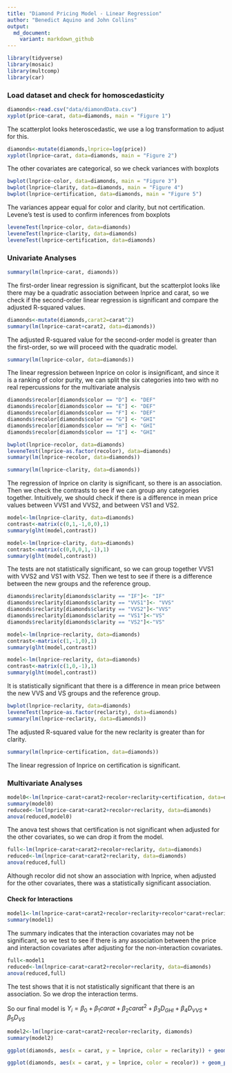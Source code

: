 ```yaml
---
title: "Diamond Pricing Model - Linear Regression"
author: "Benedict Aquino and John Collins"
output:
  md_document:
    variant: markdown_github
---
```

```r
library(tidyverse)
library(mosaic)
library(multcomp)
library(car)
```
### Load dataset and check for homoscedasticity

```r
diamonds<-read.csv("data/diamondData.csv")
xyplot(price~carat, data=diamonds, main = "Figure 1")    
```

The scatterplot looks heteroscedastic, we use a log transformation to adjust for this.

```r
diamonds<-mutate(diamonds,lnprice=log(price)) 
xyplot(lnprice~carat, data=diamonds, main = "Figure 2")
```

The other covariates are categorical, so we check variances with boxplots

```r
bwplot(lnprice~color, data=diamonds, main = "Figure 3")         
bwplot(lnprice~clarity, data=diamonds, main = "Figure 4")       
bwplot(lnprice~certification, data=diamonds, main = "Figure 5")
```

The variances appear equal for color and clarity, but not certification.
Levene's test is used to confirm inferences from boxplots
```r
leveneTest(lnprice~color, data=diamonds)    
leveneTest(lnprice~clarity, data=diamonds)  
leveneTest(lnprice~certification, data=diamonds)
```

### Univariate Analyses

```r
summary(lm(lnprice~carat, diamonds))
```

The first-order linear regression is significant, but the scatterplot looks like there may be a quadratic association between lnprice and carat, so we check if the second-order linear regression is significant and compare the adjusted R-squared values.

```r
diamonds<-mutate(diamonds,carat2=carat^2)
summary(lm(lnprice~carat+carat2, data=diamonds))
```

The adjusted R-squared value for the second-order model is greater than the first-order, so we will proceed with the quadratic model.


```r
summary(lm(lnprice~color, data=diamonds))
```

The linear regression between lnprice on color is insignificant, and since it is a ranking of color purity, we can split the six categories into two with no real repercussions for the multivariate analysis

```r
diamonds$recolor[diamonds$color == "D"] <- "DEF"
diamonds$recolor[diamonds$color == "E"] <- "DEF"
diamonds$recolor[diamonds$color == "F"] <- "DEF"
diamonds$recolor[diamonds$color == "G"] <- "GHI"
diamonds$recolor[diamonds$color == "H"] <- "GHI"
diamonds$recolor[diamonds$color == "I"] <- "GHI"
```

```r
bwplot(lnprice~recolor, data=diamonds)
leveneTest(lnprice~as.factor(recolor), data=diamonds)
summary(lm(lnprice~recolor, data=diamonds))
```

```r
summary(lm(lnprice~clarity, data=diamonds))
```

The regression of lnprice on clarity is significant, so there is an association. Then we check the contrasts to see if we can group any categories together. Intuitively, we should check if there is a difference in mean price values between VVS1 and VVS2, and between VS1 and VS2. 

```r
model<-lm(lnprice~clarity, data=diamonds)
contrast<-matrix(c(0,1,-1,0,0),1)
summary(glht(model,contrast))

model<-lm(lnprice~clarity, data=diamonds)
contrast<-matrix(c(0,0,0,1,-1),1)
summary(glht(model,contrast))
```

The tests are not statistically significant, so we can group together VVS1 with VVS2 and VS1 with VS2. Then we test to see if there is a difference between the new groups and the reference group.

```r
diamonds$reclarity[diamonds$clarity == "IF"]<- "IF"
diamonds$reclarity[diamonds$clarity == "VVS1"]<- "VVS"
diamonds$reclarity[diamonds$clarity == "VVS2"]<-"VVS"
diamonds$reclarity[diamonds$clarity == "VS1"]<-"VS"
diamonds$reclarity[diamonds$clarity == "VS2"]<-"VS"

model<-lm(lnprice~reclarity, data=diamonds)
contrast<-matrix(c(1,-1,0),1)
summary(glht(model,contrast))

model<-lm(lnprice~reclarity, data=diamonds)
contrast<-matrix(c(1,0,-1),1)
summary(glht(model,contrast))
```

It is statistically significant that there is a difference in mean price between the new VVS and VS groups and the reference group.

```r
bwplot(lnprice~reclarity, data=diamonds)
leveneTest(lnprice~as.factor(reclarity), data=diamonds)
summary(lm(lnprice~reclarity, data=diamonds))
```

The adjusted R-squared value for the new reclarity is greater than for clarity.

```r
summary(lm(lnprice~certification, data=diamonds))
```

The linear regression of lnprice on certification is significant.

### Multivariate Analyses

```r
model0<-lm(lnprice~carat+carat2+recolor+reclarity+certification, data=diamonds)
summary(model0)
reduced<-lm(lnprice~carat+carat2+recolor+reclarity, data=diamonds)
anova(reduced,model0)
```

The anova test shows that certification is not significant when adjusted for the other covariates, so we can drop it from the model.


```r
full<-lm(lnprice~carat+carat2+recolor+reclarity, data=diamonds)
reduced<-lm(lnprice~carat+carat2+reclarity, data=diamonds)
anova(reduced,full)
```

Although recolor did not show an association with lnprice, when adjusted for the other covariates, there was a statistically significant association.

#### Check for Interactions

```r
model1<-lm(lnprice~carat+carat2+recolor+reclarity+recolor*carat+reclarity*carat, diamonds)
summary(model1)
```

The summary indicates that the interaction covariates may not be significant, so we test to see if there is any association between the price and interaction covariates after adjusting for the non-interaction covariates.

```r
full<-model1
reduced<-lm(lnprice~carat+carat2+recolor+reclarity, data=diamonds)
anova(reduced,full)
```

The test shows that it is not statistically significant that there is an association. So we drop the interaction terms.

So our final model is $Y_{i} = \beta_{0} + \beta_{1}carat + \beta_{2}carat^2 + \beta_{3}D_{GHI} + \beta_{4}D_{VVS} + \beta_{5}D_{VS}$

```r
model2<-lm(lnprice~carat+carat2+recolor+reclarity, diamonds)
summary(model2)

ggplot(diamonds, aes(x = carat, y = lnprice, color = reclarity)) + geom_point()  + stat_smooth(method = "lm", formula = y ~ poly(x, 2), size = 1)

ggplot(diamonds, aes(x = carat, y = lnprice, color = recolor)) + geom_point()  + stat_smooth(method = "lm", formula = y ~ poly(x, 2), size = 1)
```

